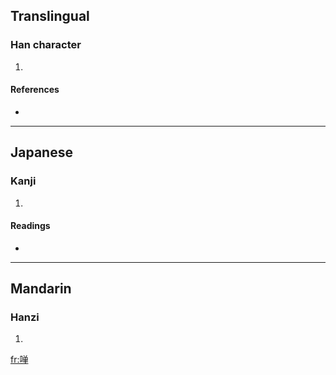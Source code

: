 {{see|嘽}}
==Translingual==

===Han character===
{{Han char|rn=30|rad=口|as=08|sn=11|four=|canj=口金田十 (RCWJ)}}

# {{defn|Han}}

====References====
* {{Han ref|kx=0196.261|hdz=10645.111|uh=5574|ud=21876}}

----

==Japanese==

===Kanji===
{{ja-kanji|grade=|rs=口08}}

# {{defn|Japanese}}

====Readings====
* {{ja-readings|on=[[たん]] (tan), [[せん]] (sen), [[た]] (ta), [[だん]] (dan)|kun=[[あえぐ]] (aegu), [[よろこぶ]] (yorokobu), [[おおい]] (ooi), [[さかん]] (sakan)}}

----

==Mandarin==

===Hanzi===
{{cmn-hanzi|tra=嘽|pin=[[chǎn]] ([[chan3]]), [[tān]] ([[tan1]])|wg=ch'an<sup>3</sup>, t'an<sup>1</sup>}}

# {{defn|Mandarin}}

[[fr:啴]]